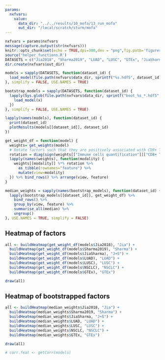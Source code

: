 ```yaml
---
params:
  nxfvars:
    value:
      data_dir: "../../results/10_mofa/13_run_mofa"
      out_dir: "/local/scratch/sturm/mofa"
---
```



```r
nxfvars = params$nxfvars
message(capture.output(str(nxfvars)))
knitr::opts_chunk$set(echo = TRUE,dpi=300,dev = "png",fig.path='figures/')
source('helper_functions.R')
DATASETS = c("Jia2018", "Sharma2019", "LUAD", "LUSC", "GTEx", "JiaSharma", "NSCLC")
dir.create(nxfvars$out_dir)
```

```r
models = sapply(DATASETS, function(dataset_id) {
  load_model(file.path(nxfvars$data_dir, sprintf("%s.hdf5", dataset_id)))
}, simplify = FALSE, USE.NAMES = TRUE)
```
```r
bootstrap_models = sapply(DATASETS, function(dataset_id) {
  lapply(Sys.glob(file.path(nxfvars$data_dir, sprintf("boot_%s_*.hdf5", dataset_id))), function(x) {
    load_model(x)
  })
}, simplify = FALSE, USE.NAMES = TRUE)
```

```r
lapply(names(models), function(dataset_id) {
  print(dataset_id)
  plotResults(models[[dataset_id]], dataset_id)
})
```
```r
get_weight_df = function(model) {
  weights= get_weights(model)
  # Rotate factors such that they are positively associated with CD8+ T-cell infiltration. 
  rotation = diag(sign(weights[["Immune cells quantification"]]["CD8+ T", ]))
  lapply(names(weights), function(modality) {
    weights[[modality]] %*% rotation %>%
      as_tibble(rownames="feature") %>%
      mutate(view=modality)
  }) %>% bind_rows() %>% arrange(view, feature)
}
```


```r
median_weights = sapply(names(bootstrap_models), function(dataset_id) {
  lapply(bootstrap_models[[dataset_id]], get_weight_df) %>%
    bind_rows() %>%
    group_by(view, feature) %>% 
    summarise_all(median) %>% 
    ungroup()
}, USE.NAMES = TRUE, simplify = FALSE) 

```


## Heatmap of factors
```r
all <- buildHeatmap(get_weight_df(models$Jia2018), "Jia") + 
  buildHeatmap(get_weight_df(models$Sharma2019), "Sharma") + 
  buildHeatmap(get_weight_df(models$JiaSharma), "J+S") +
  buildHeatmap(get_weight_df(models$LUAD), "LUAD") +
  buildHeatmap(get_weight_df(models$LUSC), "LUSC") +
  buildHeatmap(get_weight_df(models$NSCLC), "NSCLC") +
  buildHeatmap(get_weight_df(models$GTEx), "GTEx") 

draw(all)
```

## Heatmap of bootstrapped factors
```r
all <- buildHeatmap(median_weights$Jia2018, "Jia") + 
  buildHeatmap(median_weights$Sharma2019, "Sharma") + 
  buildHeatmap(median_weights$JiaSharma, "J+S") +
  buildHeatmap(median_weights$LUAD, "LUAD") +
  buildHeatmap(median_weights$LUSC, "LUSC") +
  buildHeatmap(median_weights$NSCLC, "NSCLC") +
  buildHeatmap(median_weights$GTEx, "GTEx") 

draw(all)
```

```r

# corr.feat <- getCorr(models)

 
```


